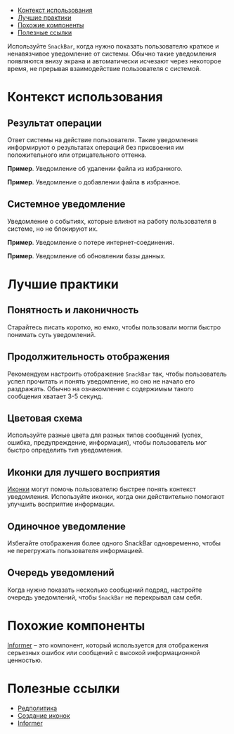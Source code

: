 
<MdxMenu>

- [Контекст использования](#контекст-использования)
- [Лучшие практики](#лучшие-практики)
- [Похожие компоненты](#похожие-компоненты)
- [Полезные ссылки](#полезные-ссылки)

</MdxMenu>

Используйте `SnackBar`, когда нужно показать пользователю краткое и ненавязчивое уведомление от системы. Обычно такие уведомления появляются внизу экрана и автоматически исчезают через некоторое время, не прерывая взаимодействие пользователя с системой.

<MdxImage src={start_example} />

# Контекст использования

## Результат операции

Ответ системы на действие пользователя. Такие уведомления информируют о результатах операций без присвоения им положительного или отрицательного оттенка.

**Пример**. Уведомление об удалении файла из избранного.

<MdxImage src={system_response1} />

**Пример**. Уведомление о добавлении файла в избранное.

<MdxImage src={system_response2} />

## Системное уведомление

Уведомление о событиях, которые влияют на работу пользователя в системе, но не блокируют их.

**Пример**. Уведомление о потере интернет-соединения.

<MdxImage src={system_message1} />

**Пример**. Уведомление об обновлении базы данных.

<MdxImage src={system_message2} />

# Лучшие практики

## Понятность и лаконичность

Старайтесь писать коротко, но емко, чтобы пользовали могли быстро понимать суть уведомлений.

## Продолжительность отображения

Рекомендуем настроить отображение `SnackBar` так, чтобы пользователь успел прочитать и понять уведомление, но оно не начало его раздражать. Обычно на ознакомление с содержимым такого сообщения хватает 3-5 секунд.

## Цветовая схема

Используйте разные цвета для разных типов сообщений (успех, ошибка, предупреждение, информация), чтобы пользователь мог быстро определить тип уведомления.

## Иконки для лучшего восприятия

[Иконки](##LIBS.LIB.STAND/lib:icons/stand:icons-icon-stable) могут помочь пользователю быстрее понять контекст уведомления. Используйте иконки, когда они действительно помогают улучшить восприятие информации.

## Одиночное уведомление

Избегайте отображения более одного SnackBar одновременно, чтобы не перегружать пользователя информацией.

## Очередь уведомлений

Когда нужно показать несколько сообщений подряд, настройте очередь уведомлений, чтобы `SnackBar` не перекрывал сам себя.

# Похожие компоненты

[Informer](##LIBS.LIB.STAND/lib:uikit/stand:components-informerstable) – это компонент, который используется для отображения серьезных ошибок или сообщений с высокой информационной ценностью.

# Полезные ссылки

- [Редполитика](##LIBS.LIB.STAND/lib:portal/stand:guidelines-editorialpolicy)
- [Создание иконок](##LIBS.LIB.STAND/lib:portal/stand:contributers-addicons)
- [Informer](##LIBS.LIB.STAND/lib:uikit/stand:components-informerstable)
